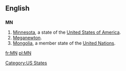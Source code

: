 {{see|Mn}}

==English==

==={{abbreviation}}===
'''MN'''

# [[Minnesota]], a state of the [[United States of America]].
# [[meganewton|Meganewton]].
#[[Mongolia]], a member state of the [[United Nations]].

[[Category:US States]]

[[fr:MN]]
[[pl:MN]]